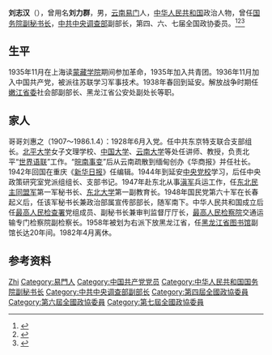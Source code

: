 {{Otheruses|other=名为刘志汉的其他人物|刘志汉}}

'''刘志汉'''（{{bd|1914年|5月|2004年|9月21日}}），曾用名'''刘力群'''，男，[[云南|云南]][[易门县|易门]]人，[[中华人民共和国|中华人民共和国]]政治人物，曾任[[国务院副秘书长|国务院副秘书长]]，[[中共中央调查部|中共中央调查部]]副部长，第四、六、七届全国政协委员。<ref>{{Cite book|title=历届全国政协委员人名辞典|author=|publisher=中国国际广播出版社|year=1996|isbn=9787507813746|location=北京|pages=286}}</ref><ref>{{Cite book|title=中华人民共和国职官志|author=何虎生, 李耀东, 向常福主编|publisher=中国社会出版社|year=2003|isbn=9787800883934|location=北京|pages=}}</ref><ref>{{Cite book|title=中国近现代人物别名词典|author=徐为民编|publisher=沈阳出版社|year=1993|isbn=|location=沈阳|pages=}}</ref>
==生平==
1935年11月在上海读[[国立蒙藏学校旧址|蒙藏学院]]期间参加革命，1935年加入共青团。1936年11月加入中国共产党，被派往苏联学习军事技术。1938年春回到延安。解放战争时期任[[嫩江省_(解放区)|嫩江省委]]社会部副部长、黑龙江省公安处副处长等职。

==家人==
哥哥刘惠之（1907～1986.1.4）：1928年6月入党。任中共东京特支联合支部组长。[[北平大学|北平大学]]女子文理学校、[[中國大學|中国大学]]、[[云南大学|云南大学]]等处任讲师、教授，负责北平“[[世界语联|世界语联]]”工作。“[[皖南事变|皖南事变]]”后从云南疏散到缅甸创办《华商报》并任社长。1942年回国在重庆《[[新华日报|新华日报]]》任编辑。1944年到延安[[中央党校|中央党校]]学习，后任中央政策研究室党派组组长、支部书记。1947年赴东北从事[[滇军|滇军]]兵运工作，任[[东北民主同盟军|东北民主同盟军]]第一军秘书长、[[东北大学_(中国)|东北大学]]第一副教育长。1948年国民党第六十军在长春起义后，任该军秘书长兼政治部属宣传部部长，随军南下。中华人民共和国成立后任[[最高人民检查署|最高人民检查署]]党组成员、副秘书长兼审判监督厅厅长，[[中华人民共和国最高人民检察院|最高人民检察院]]交通运输专门检察院副检察长。1958年被划为右派下放黑龙江省，任[[黑龙江省图书馆|黑龙江省图书馆]]副馆长达20年间。1982年4月离休。

== 参考资料 ==
{{reflist}}

{{中国人物小作品}}

{{Authority control}}
{{DEFAULTSORT:Liu刘}}
[[Category:刘姓|Zhi]]
[[Category:易門人|Category:易門人]]
[[Category:中国共产党党员|Category:中国共产党党员]]
[[Category:中华人民共和国国务院副秘书长|Category:中华人民共和国国务院副秘书长]]
[[Category:中共中央调查部副部长|Category:中共中央调查部副部长]]
[[Category:第四屆全國政協委員|Category:第四屆全國政協委員]]
[[Category:第六屆全國政協委員|Category:第六屆全國政協委員]]
[[Category:第七屆全國政協委員|Category:第七屆全國政協委員]]
